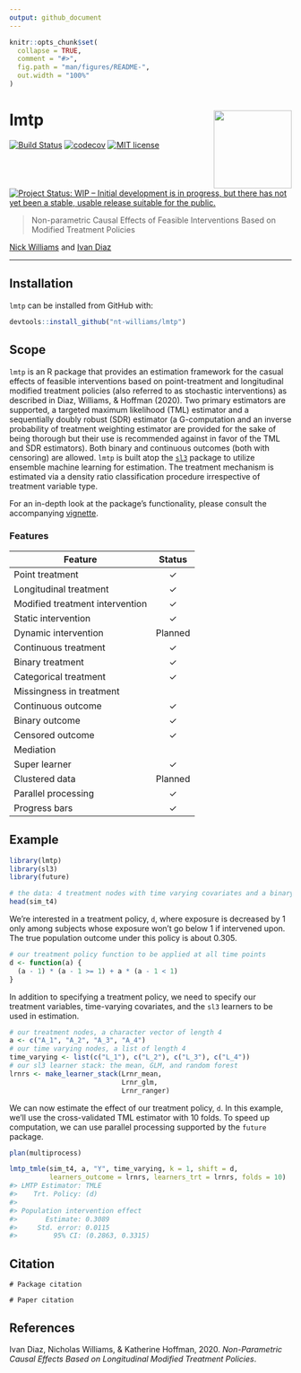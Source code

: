 ```yaml
---
output: github_document
---
```


<!-- README.md is generated from README.Rmd. Please edit that file -->

```r
knitr::opts_chunk$set(
  collapse = TRUE,
  comment = "#>",
  fig.path = "man/figures/README-",
  out.width = "100%"
)
```

# lmtp <img src='man/figures/lmtp.png' align="right" height="139" /></a>

<!-- badges: start -->
[![Build Status](https://travis-ci.com/nt-williams/lmtp.svg?token=DA4a53nWMx6q9LisKdRD&branch=master)](https://travis-ci.com/nt-williams/lmtp)
[![codecov](https://codecov.io/gh/nt-williams/lmtp/branch/master/graph/badge.svg?token=TFQNTischL)](https://codecov.io/gh/nt-williams/lmtp)
[![MIT license](http://img.shields.io/badge/license-MIT-brightgreen.svg)](http://opensource.org/licenses/MIT)
[![Project Status: WIP – Initial development is in progress, but there has not yet been a stable, usable release suitable for the public.](https://www.repostatus.org/badges/latest/wip.svg)](https://www.repostatus.org/#wip)
<!-- badges: end -->

> Non-parametric Causal Effects of Feasible Interventions Based on Modified Treatment Policies

[Nick Williams](https://nicholastwilliams.com) and [Ivan Diaz](https://idiaz.xyz)

---

## Installation

`lmtp` can be installed from GitHub with: 

```r
devtools::install_github("nt-williams/lmtp")
```

## Scope

`lmtp` is an R package that provides an estimation framework for the casual effects of feasible interventions based on point-treatment and longitudinal modified treatment policies (also referred to as stochastic interventions) as described in Diaz, Williams, & Hoffman (2020). Two primary estimators are supported, a targeted maximum likelihood (TML) estimator and a sequentially doubly robust (SDR) estimator (a G-computation and an inverse probability of treatment weighting estimator are provided for the sake of being thorough but their use is recommended against in favor of the TML and SDR estimators). Both binary and continuous outcomes (both with censoring) are allowed. `lmtp` is built atop the [`sl3`](https://github.com/tlverse/sl3) package to utilize ensemble machine learning for estimation. The treatment mechanism is estimated via a density ratio classification procedure irrespective of treatment variable type.

For an in-depth look at the package's functionality, please consult the accompanying [vignette](https://htmlpreview.github.io/?https://github.com/nt-williams/lmtp/blob/master/vignettes/intro-lmtp.html).

### Features

| Feature                         |    Status   |
|---------------------------------|:-----------:|
| Point treatment                 |   &check;   |
| Longitudinal treatment          |   &check;   |
| Modified treatment intervention |   &check;   |
| Static intervention             |   &check;   |
| Dynamic intervention            |   Planned   |
| Continuous treatment            |   &check;   |
| Binary treatment                |   &check;   |
| Categorical treatment           |   &check;   |
| Missingness in treatment        |             |
| Continuous outcome              |   &check;   |
| Binary outcome                  |   &check;   |
| Censored outcome                |   &check;   |
| Mediation                       |             |
| Super learner                   |   &check;   |
| Clustered data                  |   Planned   |
| Parallel processing             |   &check;   |
| Progress bars                   |   &check;   |

## Example

```r
library(lmtp)
library(sl3)
library(future)

# the data: 4 treatment nodes with time varying covariates and a binary outcome
head(sim_t4)
```

We're interested in a treatment policy, `d`, where exposure is decreased by 1 only among subjects whose exposure won't go below 1 if intervened upon. The true population outcome under this policy is about 0.305.

```r
# our treatment policy function to be applied at all time points
d <- function(a) {
  (a - 1) * (a - 1 >= 1) + a * (a - 1 < 1)
}
```

In addition to specifying a treatment policy, we need to specify our treatment variables, time-varying covariates, and the `sl3` learners to be used in estimation.

```r
# our treatment nodes, a character vector of length 4
a <- c("A_1", "A_2", "A_3", "A_4")
# our time varying nodes, a list of length 4
time_varying <- list(c("L_1"), c("L_2"), c("L_3"), c("L_4"))
# our sl3 learner stack: the mean, GLM, and random forest
lrnrs <- make_learner_stack(Lrnr_mean, 
                            Lrnr_glm, 
                            Lrnr_ranger)
```

We can now estimate the effect of our treatment policy, `d`. In this example, we'll use the cross-validated TML estimator with 10 folds. To speed up computation, we can use parallel processing supported by the `future` package.

```r
plan(multiprocess)

lmtp_tmle(sim_t4, a, "Y", time_varying, k = 1, shift = d, 
          learners_outcome = lrnrs, learners_trt = lrnrs, folds = 10)
#> LMTP Estimator: TMLE
#>    Trt. Policy: (d)
#> 
#> Population intervention effect
#>       Estimate: 0.3089
#>     Std. error: 0.0115
#>         95% CI: (0.2863, 0.3315)
```

## Citation

```
# Package citation

# Paper citation
```

## References

Ivan Diaz, Nicholas Williams, & Katherine Hoffman, 2020. *Non-Parametric Causal Effects Based on Longitudinal Modified Treatment Policies*.

